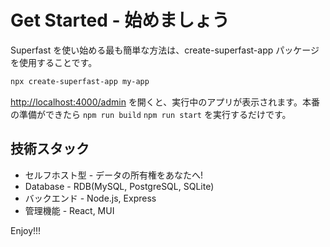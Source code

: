 # Get Started - 始めましょう

Superfast を使い始める最も簡単な方法は、create-superfast-app パッケージを使用することです。

```sh
npx create-superfast-app my-app
```

[http://localhost:4000/admin](http://localhost:4000/admin) を開くと、実行中のアプリが表示されます。本番の準備ができたら `npm run build` `npm run start` を実行するだけです。

## 技術スタック

- セルフホスト型 - データの所有権をあなたへ!
- Database - RDB(MySQL, PostgreSQL, SQLite)
- バックエンド - Node.js, Express
- 管理機能 - React, MUI

Enjoy!!!
